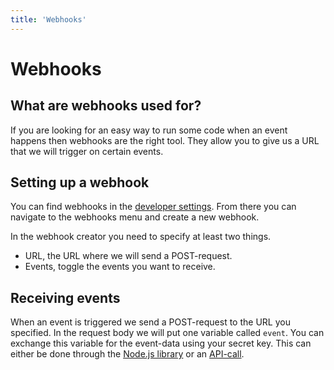 ```yaml
---
title: 'Webhooks'
---
```

# Webhooks
## What are webhooks used for?
If you are looking for an easy way to run some code when an event happens then webhooks are the right tool. They allow you to give us a URL that we will trigger on certain events.

## Setting up a webhook
You can find webhooks in the <a href="https://dashboard.lancero.app/developers">developer settings</a>. From there you can navigate to the webhooks menu and create a new webhook.

In the webhook creator you need to specify at least two things.
- URL, the URL where we will send a POST-request.
- Events, toggle the events you want to receive.

## Receiving events
When an event is triggered we send a POST-request to the URL you specified. In the request body we will put one variable called `event`.
You can exchange this variable for the event-data using your secret key. This can either be done through the <a href="/node/methods/webhooks">Node.js library</a> or an <a href="/public-api/endpoints/webhooks">API-call</a>.